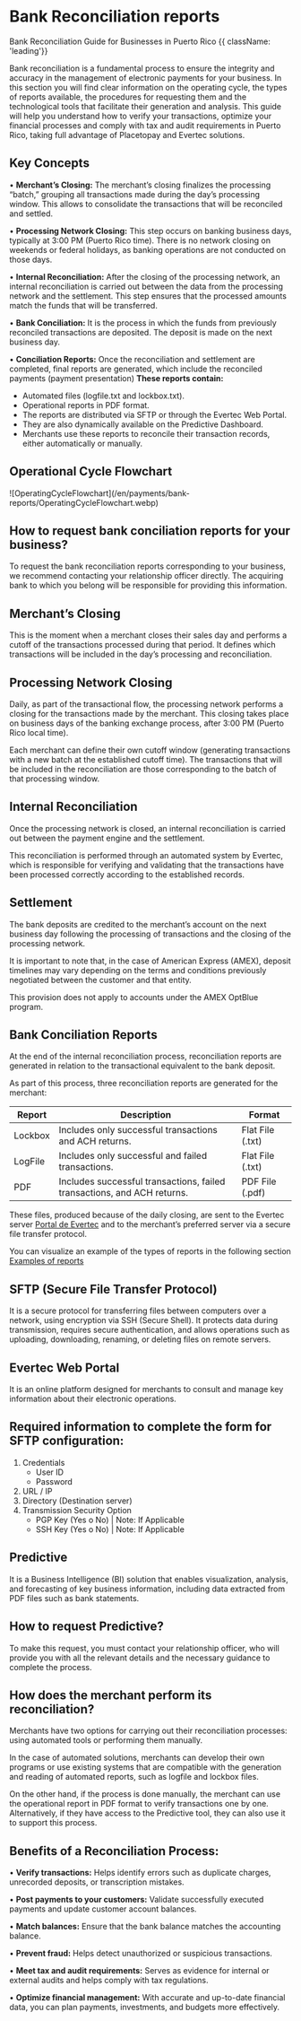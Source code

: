 

<HeroPattern />

# Bank Reconciliation reports

Bank Reconciliation Guide for Businesses in Puerto Rico {{ className: 'leading'}}

<CountryFlags countries="PR"  prefix="Available for: " className='mt-4'/>

Bank reconciliation is a fundamental process to ensure the integrity and accuracy in the management of electronic payments for your business. In this section you will find clear information on the operating cycle, the types of reports available, the procedures for requesting them and the technological tools that facilitate their generation and analysis. This guide will help you understand how to verify your transactions, optimize your financial processes and comply with tax and audit requirements in Puerto Rico, taking full advantage of Placetopay and Evertec solutions.

## Key Concepts

•	**Merchant’s Closing:**
	The merchant’s closing finalizes the processing “batch,” grouping all transactions made during the day’s processing window. This allows to consolidate the transactions that will be reconciled and settled.

•	**Processing Network Closing:**
	This step occurs on banking business days, typically at 3:00 PM (Puerto Rico time). There is no network closing on weekends or federal holidays, as banking operations are not conducted on those days.

•	**Internal Reconciliation:**
	After the closing of the processing network, an internal reconciliation is carried out between the data from the processing network and the settlement. This step ensures that the processed amounts match the funds that will be transferred.

•	**Bank Conciliation:**
     It is the process in which the funds from previously reconciled transactions are deposited. The deposit is made on the next business day.

•	**Conciliation Reports:**
     Once the reconciliation and settlement are completed, final reports are generated, which include the reconciled payments (payment presentation)
	**These reports contain:**
- Automated files (logfile.txt and lockbox.txt).
- Operational reports in PDF format. 
- The reports are distributed via SFTP or through the Evertec Web Portal. 
- They are also dynamically available on the Predictive Dashboard.
- Merchants use these reports to reconcile their transaction records, either automatically or manually.


## Operational Cycle Flowchart

<CenteredContainer>
    ![OperatingCycleFlowchart](/en/payments/bank-reports/OperatingCycleFlowchart.webp)  
</CenteredContainer>

## How to request bank conciliation reports for your business?
To request the bank reconciliation reports corresponding to your business, we recommend contacting your relationship officer directly. The acquiring bank to which you belong will be responsible for providing this information.

## Merchant’s Closing

This is the moment when a merchant closes their sales day and performs a cutoff of the transactions processed during that period. It defines which transactions will be included in the day’s processing and reconciliation.

## Processing Network Closing

Daily, as part of the transactional flow, the processing network performs a closing for the transactions made by the merchant. This closing takes place on business days of the banking exchange process, after 3:00 PM (Puerto Rico local time).

<Note>Each merchant can define their own cutoff window (generating transactions with a new batch at the established cutoff time). The transactions that will be included in the reconciliation are those corresponding to the batch of that processing window.</Note>

## Internal Reconciliation

Once the processing network is closed, an internal reconciliation is carried out between the payment engine and the settlement.

This reconciliation is performed through an automated system by Evertec, which is responsible for verifying and validating that the transactions have been processed correctly according to the established records.

## Settlement

The bank deposits are credited to the merchant’s account on the next business day following the processing of transactions and the closing of the processing network.

It is important to note that, in the case of American Express (AMEX), deposit timelines may vary depending on the terms and conditions previously negotiated between the customer and that entity.

<Note>This provision does not apply to accounts under the AMEX OptBlue program.</Note>

## Bank Conciliation Reports

At the end of the internal reconciliation process, reconciliation reports are generated in relation to the transactional equivalent to the bank deposit.

As part of this process, three reconciliation reports are generated for the merchant:

| Report	| Description 	 | Format  | 
|---------| -------------------------- | -------------------------------------------------------     |
| Lockbox	| Includes only successful transactions and ACH returns. |	Flat File (.txt) |
| LogFile	| Includes only successful and failed transactions. | Flat File (.txt) |
| PDF     | Includes successful transactions, failed transactions, and ACH returns.	| PDF File (.pdf) |

These files, produced because of the daily closing, are sent to the Evertec server [Portal de Evertec](/en/payments/bank-reports/bank-reports-pr#evertec-web-portal) and to the merchant’s preferred server via a secure file transfer protocol.

You can visualize an example of the types of reports in the following section [Examples of reports](/en/payments/bank-reports/bank-reports-pr-examples)

## SFTP (Secure File Transfer Protocol)

It is a secure protocol for transferring files between computers over a network, using encryption via SSH (Secure Shell). 
It protects data during transmission, requires secure authentication, and allows operations such as uploading, downloading, renaming, or deleting files on remote servers.

## Evertec Web Portal
It is an online platform designed for merchants to consult and manage key information about their electronic operations.

## Required information to complete the form for SFTP configuration:

1.	Credentials
     - User ID 
     - Password  
2.	URL / IP 
3.	Directory (Destination server)
4.	Transmission Security Option
      -	PGP Key (Yes o No) | Note: If Applicable
     -	SSH Key (Yes o No) | Note: If Applicable

## Predictive

It is a Business Intelligence (BI) solution that enables visualization, analysis, and forecasting of key business information, including data extracted from PDF files such as bank statements.

## How to request Predictive?

To make this request, you must contact your relationship officer, who will provide you with all the relevant details and the necessary guidance to complete the process.	

## How does the merchant perform its reconciliation?

Merchants have two options for carrying out their reconciliation processes: using automated tools or performing them manually.

In the case of automated solutions, merchants can develop their own programs or use existing systems that are compatible with the generation and reading of automated reports, such as logfile and lockbox files.

On the other hand, if the process is done manually, the merchant can use the operational report in PDF format to verify transactions one by one. Alternatively, if they have access to the Predictive tool, they can also use it to support this process.

## Benefits of a Reconciliation Process:

•  **Verify transactions:** Helps identify errors such as duplicate charges, unrecorded deposits, or transcription mistakes.

•  **Post payments to your customers:** Validate successfully executed payments and update customer account balances.

•  **Match balances:** Ensure that the bank balance matches the accounting balance.

•  **Prevent fraud:** Helps detect unauthorized or suspicious transactions.

•  **Meet tax and audit requirements:** Serves as evidence for internal or external audits and helps comply with tax regulations.

•  **Optimize financial management:** With accurate and up-to-date financial data, you can plan payments, investments, and budgets more effectively.

